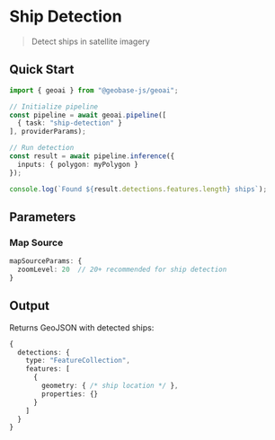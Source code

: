 
# Ship Detection
> Detect ships in satellite imagery

## Quick Start

```typescript
import { geoai } from "@geobase-js/geoai";

// Initialize pipeline
const pipeline = await geoai.pipeline([
  { task: "ship-detection" }
], providerParams);

// Run detection
const result = await pipeline.inference({
  inputs: { polygon: myPolygon }
});

console.log(`Found ${result.detections.features.length} ships`);
```

## Parameters

### Map Source
```typescript
mapSourceParams: {
  zoomLevel: 20  // 20+ recommended for ship detection
}
```
## Output

Returns GeoJSON with detected ships:

```typescript
{
  detections: {
    type: "FeatureCollection",
    features: [
      {
        geometry: { /* ship location */ },
        properties: {}
      }
    ]
  }
}
```